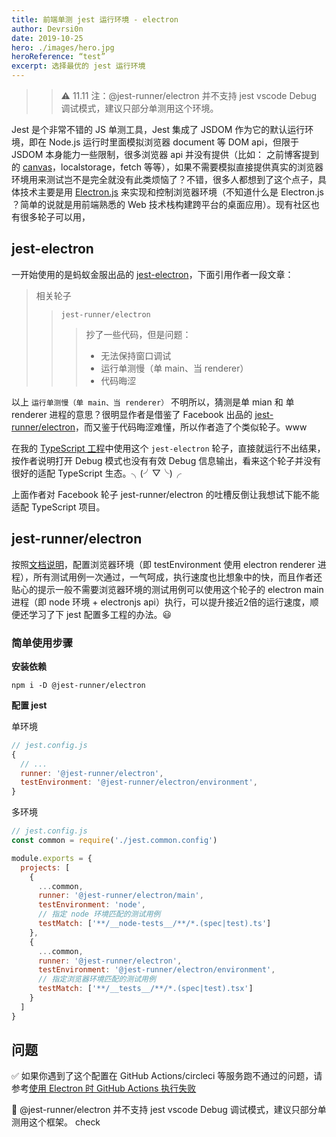 ```yaml
---
title: 前端单测 jest 运行环境 - electron
author: Devrsi0n
date: 2019-10-25
hero: ./images/hero.jpg
heroReference: “test”
excerpt: 选择最优的 jest 运行环境
---
```


>> ⚠️ 11.11 注：@jest-runner/electron 并不支持 jest vscode Debug 调试模式，建议只部分单测用这个环境。

Jest 是个非常不错的 JS 单测工具，Jest 集成了 JSDOM 作为它的默认运行环境，即在 Node.js 运行时里面模拟浏览器 document 等 DOM api，但限于 JSDOM 本身能力一些限制，很多浏览器 api 并没有提供（比如： 之前博客提到的 [canvas](/articles/test-canvas-with-jest)，localstorage，fetch 等等），如果不需要模拟直接提供真实的浏览器环境用来测试岂不是完全就没有此类烦恼了？不错，很多人都想到了这个点子，具体技术主要是用 [Electron.js](https://electronjs.org/) 来实现和控制浏览器环境（不知道什么是 Electron.js ？简单的说就是用前端熟悉的 Web 技术栈构建跨平台的桌面应用）。现有社区也有很多轮子可以用，

## jest-electron

一开始使用的是蚂蚁金服出品的 [jest-electron](https://juejin.im/post/5d88ba23e51d4561b416d549)，下面引用作者一段文章：

> 相关轮子
>> `jest-runner/electron`
>>> 抄了一些代码，但是问题：
>>> - 无法保持窗口调试
>>> - 运行单测慢（单 main、当 renderer）
>>> - 代码晦涩

以上 `运行单测慢（单 main、当 renderer）` 不明所以，猜测是单 mian 和 单 renderer 进程的意思？很明显作者是借鉴了 Facebook 出品的 [jest-runner/electron](https://github.com/facebook-atom/jest-electron-runner)，而又鉴于代码晦涩难懂，所以作者造了个类似轮子。www

在我的 [TypeScript 工程](https://github.com/devrsi0n/Algorithms/tree/master/algs4)中使用这个 `jest-electron` 轮子，直接就运行不出结果，按作者说明打开 Debug 模式也没有有效 Debug 信息输出，看来这个轮子并没有很好的适配 TypeScript 生态。╮(╯▽╰)╭

上面作者对 Facebook 轮子 jest-runner/electron 的吐槽反倒让我想试下能不能适配 TypeScript 项目。

## jest-runner/electron

按照[文档说明](https://github.com/facebook-atom/jest-electron-runner)，配置浏览器环境（即 testEnvironment 使用 electron renderer 进程），所有测试用例一次通过，一气呵成，执行速度也比想象中的快，而且作者还贴心的提示一般不需要浏览器环境的测试用例可以使用这个轮子的 electron main 进程（即 node 环境 + electronjs api）执行，可以提升接近2倍的运行速度，顺便还学习了下 jest 配置多工程的办法。😃

### 简单使用步骤

**安装依赖**

```shell
npm i -D @jest-runner/electron
```

**配置 jest**

单环境

```js
// jest.config.js
{
  // ...
  runner: '@jest-runner/electron',
  testEnvironment: '@jest-runner/electron/environment',
}
```

多环境

```js
// jest.config.js
const common = require('./jest.common.config')

module.exports = {
  projects: [
    {
      ...common,
      runner: '@jest-runner/electron/main',
      testEnvironment: 'node',
      // 指定 node 环境匹配的测试用例
      testMatch: ['**/__node-tests__/**/*.(spec|test).ts']
    },
    {
      ...common,
      runner: '@jest-runner/electron',
      testEnvironment: '@jest-runner/electron/environment',
      // 指定浏览器环境匹配的测试用例
      testMatch: ['**/__tests__/**/*.(spec|test).tsx']
    }
  ]
}
```

## 问题

✅ 如果你遇到了这个配置在 GitHub Actions/circleci 等服务跑不通过的问题，请参考[使用 Electron 时 GitHub Actions 执行失败](/articles/github-actions-ci-failed-with-electron)

🚧 @jest-runner/electron 并不支持 jest vscode Debug 调试模式，建议只部分单测用这个框架。
check
